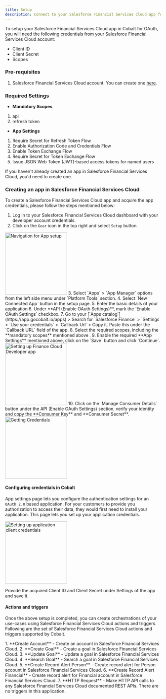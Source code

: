 ```yaml
---
title: Setup
description: Connect to your Salesforce Financial Services Cloud app for OAuth.
---
```

To setup your Salesforce Financial Services Cloud app in Cobalt for OAuth, you will need the following credentials from your Salesforce Financial Services Cloud account:
- Client ID
- Client Secret
- Scopes

### Pre-requisites

1. Salesforce Financial Services Cloud account. You can create one [here](https://www.salesforce.com/form/signup/financial-services-cloud-trial/).

### Required Settings

* **Mandatory Scopes** 
1. api 
2. refresh token

* **App Settings**
1. Require Secret for Refresh Token Flow
2. Enable Authorization Code and Credentials Flow
3. Enable Token Exchange Flow
4. Require Secret for Token Exchange Flow
5. Issue JSON Web Token (JWT)-based access tokens for named users

<Info>If you haven't already created an app in Salesforce Financial Services Cloud, you'd need to create one.</Info>

### Creating an app in Salesforce Financial Services Cloud

To create a Salesforce Financial Services Cloud app and acquire the app credentials, please follow the steps mentioned below:

1. Log in to your Salesforce Financial Services Cloud dashboard with your developer account credentials.
2. Click on the `Gear` icon in the top right and select `Setup` button.
<img height="200" src="/images/Salesforce_fsc/fsc_navigate.png" alt="Navigation for App setup"/>
3. Select `Apps` > `App Manager` options from the left side menu under `Platform Tools` section.
4. Select `New Connected App` button in the setup page.
5. Enter the basic details of your application
6. Under **API (Enable OAuth Settings)**, mark the `Enable OAuth Settings` checkbox.
7. Go to your [`Apps catalog`](https://app.gocobalt.io/apps) > Search for `Salesforce Finance` > `Settings` > `Use your credentials` > `Callback Url` > Copy it. Paste this under the `Callback URL` field of the app.
8. Select the required scopes, including the **mandatory scopes** mentioned above .
9. Enable the required **App Settings** mentioned above, click on the `Save` button and click `Continue`.
<img height="200" src="/images/Salesforce_fsc/fsc_config.png" alt="Setting up Finance Cloud Developer app"/>
10. Click on the `Manage Consumer Details` button under the API (Enable OAuth Settings) section, verify your identity and copy the **Consumer Key** and **Consumer Secret**.
<img height="200" src="/images/Salesforce_fsc/fsc_credentials.png" alt="Getting Credentials"/>

#### Configuring credentials in Cobalt
App settings page lets you configure the authentication settings for an `OAuth 2.0` based application. For your customers to provide you authorization to access their data,
they would first need to install your application. This page lets you set up your application credentials.

<img height="200" src="/images/Salesforce_fsc/fsc_cobalt.png" alt="Setting up application client credentials"/>

Provide the acquired Client ID and Client Secret under Settings of the app and save it.

#### Actions and triggers
Once the above setup is completed, you can create orchestrations of your use-cases using Salesforce Financial Services Cloud actions and triggers. Following are the set of Salesforce Financial Services Cloud actions and triggers
supported by Cobalt.

<Tabs>
  <Tab title="Actions">
  <AccordionGroup>
  <Accordion title="Account">
     1. **Create Account** - Create an account in Salesforce Financial Services Cloud.
     </Accordion>
     <Accordion title="Goal">
     2. **Create Goal** - Create a goal in Salesforce Financial Services Cloud.
     3. **Update Goal** - Update a goal in Salesforce Financial Services Cloud.
     4. **Search Goal** - Search a goal in Salesforce Financial Services Cloud.
     </Accordion>
     <Accordion title="Record Alert">
     5. **Create Record Alert Person** - Create record alert for Person account in Salesforce Financial Services Cloud.
     6. **Create Record Alert Financial** - Create record alert for Financial account in Salesforce Financial Services Cloud.
     </Accordion>
     <Accordion title="Others">
     7. **HTTP Request** - Make HTTP API calls to any Salesforce Financial Services Cloud documented REST APIs.
      </Accordion>
    </AccordionGroup>
  </Tab>
  
  <Tab title="Triggers">
        There are no triggers in this application.
  </Tab>
</Tabs>